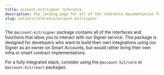 ```yaml
---
title: account-kit/signer reference
description: The landing page for all of the reference documentation for @account-kit/signer
slug: wallets/reference/account-kit/signer
---
```





The `@account-kit/signer` package contains all of the interfaces and functions that allow you to interact with our Signer service.
This package is designed for developers who want to build their own integrations using our Signer as an owner on Smart Accounts, but would rather bring their own infra or smart contract implementations.

For a fully integrated stack, consider using the `@account-kit/core` or `@account-kit/react` packages.
